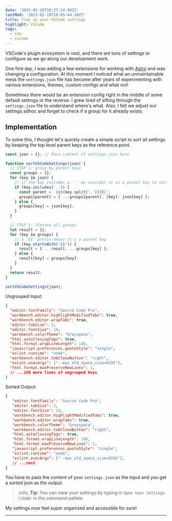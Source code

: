 ```yaml
---
date: '2023-02-16T18:27:14.902Z'
lastMod: '2023-02-18T20:05:44.202Z'
title: Tidy up your VSCode settings
highlight: VSCode
tags:
  - ide
  - vscode
---
```


VSCode's plugin ecosystem is vast, and there are tons of settings to configure as we go along our development work.

One fine day, I was adding a few extensions for working with [Astro](https://astro.build/) and was changing a configuration. At this moment I noticed what an unmaintainable mess the `settings.json` file has become after years of experimenting with various extensions, themes, custom configs and what not!

Sometimes there would be an extension config right in the middle of some default settings or the reverse. I grew tired of sifting through the `settings.json` file to understand where's what. Also, I felt we adjust our settings adhoc and forget to check if a group for it already exists.

## Implementation

To solve this, I thought let's quickly create a simple script to sort all settings by keeping the top level parent keys as the reference point.

```js {4,16}
const json = {}; // Pass content of settings.json here

function sortVSCodeSettings(json) {
  // STEP 1: group by parent keys
  const groups = {};
  for (key in json) {
    // if the key includes a `.` we consider it as a parent key to sort on
    if (key.includes('.')) {
      const parent = `$$${key.split('.')[0]}`;
      groups[parent] = { ...groups[parent], [key]: json[key] };
    } else {
      groups[key] = json[key];
    }
  }

  // STEP 2: flatten all groups
  let result = {};
  for (key in groups) {
    // a `$$` prefix means it's a parent key
    if (key.startsWith('$$')) {
      result = { ...result, ...groups[key] };
    } else {
      result[key] = groups[key];
    }
  }
  return result;
}

sortVSCodeSettings(json);
```

Ungrouped Input:

```json
{
  "editor.fontFamily": "Source Code Pro",
  "workbench.editor.highlightModifiedTabs": true,
  "workbench.editor.wrapTabs": true,
  "editor.tabSize": 2,
  "editor.fontSize": 14,
  "workbench.colorTheme": "Greyspace",
  "html.autoClosingTags": true,
  "html.format.wrapLineLength": 140,
  "javascript.preferences.quoteStyle": "single",
  "eslint.runtime": "node",
  "workbench.editor.tabCloseButton": "right",
  "eslint.execArgv": ["--max_old_space_size=8192"],
  "html.format.maxPreserveNewLines": 1,
  // ...150 more lines of ungrouped keys
}
```

Sorted Output:

```json
{
   "editor.fontFamily": "Source Code Pro",
   "editor.tabSize": 2,
   "editor.fontSize": 14,
   "workbench.editor.highlightModifiedTabs": true,
   "workbench.editor.wrapTabs": true,
   "workbench.colorTheme": "Greyspace",
   "workbench.editor.tabCloseButton": "right",
   "html.autoClosingTags": true,
   "html.format.wrapLineLength": 140,
   "html.format.maxPreserveNewLines": 1,
   "javascript.preferences.quoteStyle": "single",
   "eslint.runtime": "node",
   "eslint.execArgv": ["--max_old_space_size=8192"],
   // ...rest
}
```

You have to pass the content of your `settings.json` as the input and you get a sorted json as the output.

> ;info;
> **Tip**: You can view your settings by typing in `Open User Settings (JSON)` in the command pallete.

My settings now feel super organized and accessible for sure!

---
